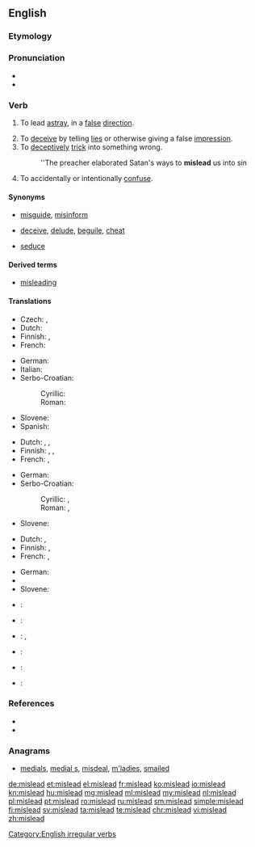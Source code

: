 ==English==

===Etymology===
{{prefix|mis|lead}}

===Pronunciation===
* {{IPA|/ˈmɪsliːd/}}
* {{audio|en-us-mislead.ogg|Audio (US)}}

===Verb===
{{en-verb|misleads|misleading|misled}} {{context|transitive|lang=en}}

# {{context|literally|lang=en}} To lead [[astray]], in a [[false]] [[direction]].
# To [[deceive]] by telling [[lies]] or otherwise giving a false [[impression]].
# To [[deceptively]] [[trick]] into something wrong.
#: ''The preacher elaborated Satan's ways to '''mislead''' us into sin
# To accidentally or intentionally [[confuse]].

====Synonyms====
* {{sense|lead in a false direction}} [[misguide]], [[misinform]]
* {{sense|deceive by giving a false impression}} [[deceive]], [[delude]], [[beguile]], [[cheat]]
* {{sense|trick into something wrong}} [[seduce]]

====Derived terms====
* [[misleading]] {{pos a}}

====Translations====
{{trans-top|lead in a false direction}}
* Czech: {{t-|cs|svést}}, {{t-|cs|klamat}}
* Dutch: {{t+|nl|misleiden}}
* Finnish: {{t-|fi|johtaa harhaan}}, {{t-|fi|harhauttaa}}
* French: {{t+|fr|égarer}}
{{trans-mid}}
* German: {{t-|de|in die Irre führen}}
* Italian: {{t-|it|portare sulla cattiva strada}}
* Serbo-Croatian:
*: Cyrillic: {{t-|sh|обманути}}
*: Roman: {{t-|sh|obmanuti}}
* Slovene: {{t-|sl|zavêsti}}
* Spanish: {{t-|es|propiciar equivocarse}}
{{trans-bottom}}

{{trans-top|to deceive by lies or other false impression}}
* Dutch: {{t+|nl|misleiden}}, {{t+|nl|bedotten}}, {{t+|nl|bedriegen}}
* Finnish: {{t+|fi|vedättää}}, {{t-|fi|johtaa harhaan}}, {{t-|fi|harhauttaa}}
* French: {{t+|fr|égarer}}, {{t+|fr|mésinformer}}
{{trans-mid}}
* German: {{t-|de|in die Irre führen}}
* Serbo-Croatian:
*: Cyrillic: {{t-|sh|завести}}, {{t-|sh|обманути}}
*: Roman: {{t-|sh|zavesti}}, {{t-|sh|obmanuti}}
* Slovene: {{t-|sl|zavêsti}}
{{trans-bottom}}

{{trans-top|to deceptively trick into something wrong}}
* Dutch: {{t+|nl|verleiden}}, {{t+|nl|verlokken}}
* Finnish: {{t+|fi|vietellä}}, {{t-|fi|viekotella}}
* French: {{t+|fr|égarer}}, {{t+|fr|induire en erreur}}
{{trans-mid}}
* German: {{t-|de|in die Irre führen}}
* {{trreq|sh}}
* Slovene: {{t-|sl|zavêsti}}
{{trans-bottom}}

{{checktrans-top}}
* {{ttbc|ar}}: {{t-|ar|غرّ|tr=gharra}}
* {{ttbc|ca}}: {{t+|ca|enganyar}}
{{trans-mid}}
* {{ttbc|it}}: {{t+|it|ingannare}}, {{t-|it|prendere in giro}}
* {{ttbc|pt}}: {{t+|pt|enganar}}
* {{ttbc|es}}: {{t+|es|engañar}}
* {{ttbc|tr}}: {{t+|tr|kandırmak}}
{{trans-bottom}}

===References===
* {{R:Century 1911}}
* {{R:Webster 1913}}

===Anagrams===
* [[medials#English|medials]], [[medial s#English|medial s]], [[misdeal#English|misdeal]], [[m'ladies#English|m'ladies]], [[smailed#English|smailed]]

[[Category:English irregular verbs]]

[[de:mislead]]
[[et:mislead]]
[[el:mislead]]
[[fr:mislead]]
[[ko:mislead]]
[[io:mislead]]
[[kn:mislead]]
[[hu:mislead]]
[[mg:mislead]]
[[ml:mislead]]
[[my:mislead]]
[[nl:mislead]]
[[pl:mislead]]
[[pt:mislead]]
[[ro:mislead]]
[[ru:mislead]]
[[sm:mislead]]
[[simple:mislead]]
[[fi:mislead]]
[[sv:mislead]]
[[ta:mislead]]
[[te:mislead]]
[[chr:mislead]]
[[vi:mislead]]
[[zh:mislead]]